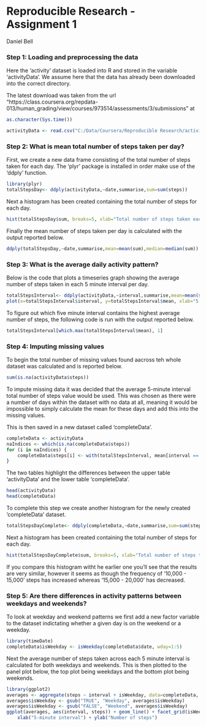 Reproducible Research - Assignment 1
====================================
Daniel Bell


### Step 1: Loading and preprocessing the data

Here the 'activity' dataset is loaded into R and stored in the variable 'activityData'. We assume here that the data has already been downloaded into the correct directory.

The latest download was taken from the url "https://class.coursera.org/repdata-013/human_grading/view/courses/973514/assessments/3/submissions" at 
```r
as.character(Sys.time())
```


```r
activityData <- read.csv("C:/Data/Coursera/Reproducible Research/activity.csv")
```

### Step 2: What is mean total number of steps taken per day?

First, we create a new data frame consisting of the total number of steps taken for each day. The 'plyr' package is installed in order make use of the 'ddply' function.

```r
library(plyr)
totalStepsDay<- ddply(activityData,~date,summarise,sum=sum(steps))
```

Next a histogram has been created containing the total number of steps for each day.

```r
hist(totalStepsDay$sum, breaks=5, xlab="Total number of steps taken each day", col="red")
```

Finally the mean number of steps taken per day is calculated with the output reported below.

```r
ddply(totalStepsDay,~date,summarise,mean=mean(sum),median=median(sum))
```

### Step 3: What is the average daily activity pattern?

Below is the code that plots a timeseries graph showing the average number of steps taken in each 5 minute interval per day.

```r
totalStepsInterval<- ddply(activityData,~interval,summarise,mean=mean(steps, na.rm = TRUE))
plot(x=totalStepsInterval$interval, y=totalStepsInterval$mean, xlab="5 minute intervals", ylab="Average frequency per day", type="l")
```

To figure out which five minute interval contains the highest average number of steps, the following code is run with the output reported below.

```r
totalStepsInterval[which.max(totalStepsInterval$mean), 1]
```

### Step 4: Imputing missing values

To begin the total number of missing values found aacross teh whole dataset was calculated and is reported below.

```r
sum(is.na(activityData$steps))
```

To impute missing data it was decided that the average 5-minute interval total number of steps value would be used. This was chosen as there were a number of days within the dataset with no data at all, meaning it would be impossible to simply calculate the mean for these days and add this into the missing values.

This is then saved in a new dataset called 'completeData'.

```r
completeData <- activityData
naIndices <- which(is.na(completeData$steps))
for (i in naIndices) {
    completeData$steps[i] <- with(totalStepsInterval, mean[interval == completeData$interval[i]])
}
```

The two tables highlight the differences between the upper table 'activityData' and the lower table 'completeData'.

```r
head(activityData)
head(completeData)
```

To complete this step we create another histogram for the newly created 'completeData' dataset.

```r
totalStepsDayComplete<- ddply(completeData,~date,summarise,sum=sum(steps))
```

Next a histogram has been created containing the total number of steps for each day.

```r
hist(totalStepsDayComplete$sum, breaks=5, xlab="Total number of steps taken each day", col="blue")
```

If you compare this histogram witht he earlier one you'll see that the results are very similar, however it seems as though the frequency of '10,000 - 15,000' steps has increased whereas '15,000 - 20,000' has decreased.

### Step 5: Are there differences in activity patterns between weekdays and weekends?

To look at weekday and weekend patterns we first add a new factor variable to the dataset indictating whether a given day is on the weekend or a weekday.

```r
library(timeDate)
completeData$isWeekday <- isWeekday(completeData$date, wday=1:5)
```

Next the average number of steps taken across each 5 minute interval is calculated for both weekdays and weekends. This is then plotted to the panel plot below, the top plot being weekdays and the bottom plot being weekends.

```r
library(ggplot2)
averages <- aggregate(steps ~ interval + isWeekday, data=completeData, mean)
averages$isWeekday <- gsub("TRUE", "Weekday", averages$isWeekday)
averages$isWeekday <- gsub("FALSE", "Weekend", averages$isWeekday)
ggplot(averages, aes(interval, steps)) + geom_line() + facet_grid(isWeekday ~ .) +
    xlab("5-minute interval") + ylab("Number of steps")
```

